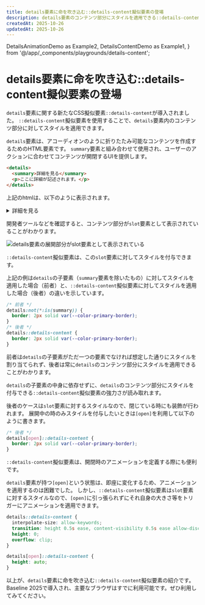 ```yaml
---
title: details要素に命を吹き込む::details-content擬似要素の登場
description: details要素のコンテンツ部分にスタイルを適用できる::details-content擬似要素がBaseline 2025入りを果たしました。使い方やアニメーションの適用例を紹介します。
createdAt: 2025-10-26
updatedAt: 2025-10-26
---
```


  DetailsAnimationDemo as Example2,
  DetailsContentDemo as Example1,
} from '@/app/_components/playgrounds/details-content';

# details要素に命を吹き込む::details-content擬似要素の登場

<BaselineStatus featureId="details-content" />

`details`要素に関する新たなCSS擬似要素`::details-content`が導入されました。
`::details-content`擬似要素を使用することで、`details`要素内のコンテンツ部分に対してスタイルを適用できます。

`details`要素は、アコーディオンのように折りたたみ可能なコンテンツを作成するためのHTML要素です。
`summary`要素と組み合わせて使用され、ユーザーのアクションに合わせてコンテンツが開閉するUIを提供します。

```html
<details>
  <summary>詳細を見る</summary>
  <p>ここに詳細が記述されます。</p>
</details>
```

上記のhtmlは、以下のように表示されます。

<Playground title="details要素とsummary要素を使った例">
  <details>
    <summary>詳細を見る</summary>
    <p>ここに詳細が記述されます。</p>
  </details>
</Playground>

開発者ツールなどを確認すると、コンテンツ部分が`slot`要素として表示されていることがわかります。

<Image
  src={detailsSlot}
  alt="details要素の展開部分がslot要素として表示されている"
/>

`::details-content`擬似要素は、この`slot`要素に対してスタイルを付与できます。

<Playground>
  <Example1 />
</Playground>

上記の例は`details`の子要素（`summary`要素を除いたもの）に対してスタイルを適用した場合（前者）と、`::details-content`擬似要素に対してスタイルを適用した場合（後者）の違いを示しています。

```css
/* 前者 */
details:not(*:is(summary)) {
  border: 2px solid var(--color-primary-border);
}
/* 後者 */
details::details-content {
  border: 2px solid var(--color-primary-border);
}
```

前者は`details`の子要素がただ一つの要素でなければ想定した通りにスタイルを割り当てられず、後者は常に`details`のコンテンツ部分にスタイルを適用できることがわかります。

`details`の子要素の中身に依存せずに、`details`のコンテンツ部分にスタイルを付与できる`::details-content`擬似要素の強力さが読み取れます。

後者のケースは`slot`要素に対するスタイルなので、閉じている時にも装飾が行われます。
展開中の時のみスタイルを付与したいときは`[open]`を利用して以下のように書きます。

```css
/* 後者 */
details[open]::details-content {
  border: 2px solid var(--color-primary-border);
}
```

`::details-content`擬似要素は、開閉時のアニメーションを定義する際にも便利です。

`details`要素が持つ`[open]`という状態は、即座に変化するため、アニメーションを適用するのは困難でした。
しかし、`::details-content`擬似要素は`slot`要素に対するスタイルなので、`[open]`に引っ張られずにそれ自身の大きさ等をトリガーにアニメーションを適用できます。

<Playground title="アニメーション付きdetails要素の例">
  <Example2 />
</Playground>

```css
details::details-content {
  interpolate-size: allow-keywords;
  transition: height 0.5s ease, content-visibility 0.5s ease allow-discrete;
  height: 0;
  overflow: clip;
}

details[open]::details-content {
  height: auto;
}
```

以上が、`details`要素に命を吹き込む`::details-content`擬似要素の紹介です。
Baseline 2025で導入され、主要なブラウザはすでに利用可能です。ぜひ利用してみてください。
